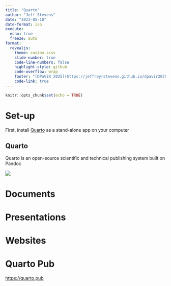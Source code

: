```yaml
---
title: "Quarto"
author: "Jeff Stevens"
date: "2023-05-10"
date-format: iso
execute:
  echo: true
  freeze: auto
format:
  revealjs: 
    theme: custom.scss
    slide-number: true
    code-line-numbers: false
    highlight-style: github
    code-overflow: wrap
    footer: "[DPaViR 2025](https://jeffreyrstevens.github.io/dpavir2025)"
    code-link: true
---
```

```r
knitr::opts_chunk$set(echo = TRUE)
```

# Set-up

First, install [Quarto](https://quarto.org/docs/get-started/) as a stand-alone app on your computer

## Quarto

Quarto is an open-source scientific and technical publishing system built on Pandoc

![](../images/quarto_workflow.png)


# Documents


# Presentations


# Websites


# Quarto Pub
<https://quarto.pub>
